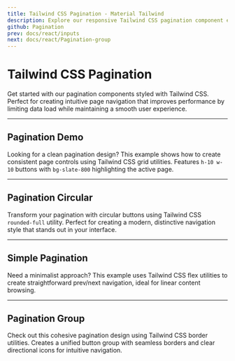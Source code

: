 ```yaml
---
title: Tailwind CSS Pagination - Material Tailwind
description: Explore our responsive Tailwind CSS pagination component examples designed for seamless content navigation.
github: Pagination
prev: docs/react/inputs
next: docs/react/Pagination-group
---
```


# Tailwind CSS Pagination

Get started with our pagination components styled with Tailwind CSS. Perfect for creating intuitive page navigation that improves performance by limiting data load while maintaining a smooth user experience.

---

## Pagination Demo

Looking for a clean pagination design? This example shows how to create consistent page controls using Tailwind CSS grid utilities. Features `h-10 w-10` buttons with `bg-slate-800` highlighting the active page.

<PreviewWithCode relativePath="pagination/pagination-demo.tsx" language="html" />

---

## Pagination Circular

Transform your pagination with circular buttons using Tailwind CSS `rounded-full` utility. Perfect for creating a modern, distinctive navigation style that stands out in your interface.

<PreviewWithCode relativePath="pagination/pagination-circular.tsx" language="html" />

---

## Simple Pagination

Need a minimalist approach? This example uses Tailwind CSS flex utilities to create straightforward prev/next navigation, ideal for linear content browsing.

<PreviewWithCode relativePath="pagination/simple-pagination.tsx" language="html" />

---

## Pagination Group

Check out this cohesive pagination design using Tailwind CSS border utilities. Creates a unified button group with seamless borders and clear directional icons for intuitive navigation.

<PreviewWithCode relativePath="pagination/pagination-group.tsx" language="html" />